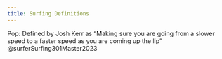 ```yaml
---
title: Surfing Definitions
---
```



Pop: Defined by Josh Kerr as "Making sure you are going from a slower speed to a faster speed as you are coming up the lip" @surferSurfing301Master2023

